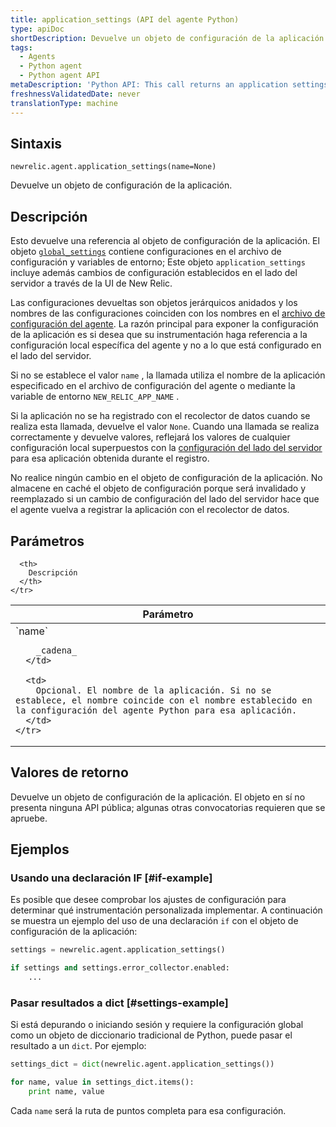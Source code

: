 ```yaml
---
title: application_settings (API del agente Python)
type: apiDoc
shortDescription: Devuelve un objeto de configuración de la aplicación.
tags:
  - Agents
  - Python agent
  - Python agent API
metaDescription: 'Python API: This call returns an application settings object.'
freshnessValidatedDate: never
translationType: machine
---
```


## Sintaxis

```
newrelic.agent.application_settings(name=None)
```

Devuelve un objeto de configuración de la aplicación.

## Descripción

Esto devuelve una referencia al objeto de configuración de la aplicación. El objeto [`global_settings`](/docs/agents/python-agent/python-agent-api/global_settings) contiene configuraciones en el archivo de configuración y variables de entorno; Este objeto `application_settings` incluye además cambios de configuración establecidos en el lado del servidor a través de la UI de New Relic.

Las configuraciones devueltas son objetos jerárquicos anidados y los nombres de las configuraciones coinciden con los nombres en el [archivo de configuración del agente](/docs/agents/python-agent/installation-and-configuration/python-agent-configuration). La razón principal para exponer la configuración de la aplicación es si desea que su instrumentación haga referencia a la configuración local específica del agente y no a lo que está configurado en el lado del servidor.

Si no se establece el valor `name` , la llamada utiliza el nombre de la aplicación especificado en el archivo de configuración del agente o mediante la variable de entorno `NEW_RELIC_APP_NAME` .

Si la aplicación no se ha registrado con el recolector de datos cuando se realiza esta llamada, devuelve el valor `None`. Cuando una llamada se realiza correctamente y devuelve valores, reflejará los valores de cualquier configuración local superpuestos con la [configuración del lado del servidor](/docs/agents/manage-apm-agents/configuration/configure-agent#ssc) para esa aplicación obtenida durante el registro.

<Callout variant="important">
  No realice ningún cambio en el objeto de configuración de la aplicación. No almacene en caché el objeto de configuración porque será invalidado y reemplazado si un cambio de configuración del lado del servidor hace que el agente vuelva a registrar la aplicación con el recolector de datos.
</Callout>

## Parámetros

<table>
  <thead>
    <tr>
      <th width="25%">
        Parámetro
      </th>

      <th>
        Descripción
      </th>
    </tr>
  </thead>

  <tbody>
    <tr>
      <td>
        `name`

        _cadena_
      </td>

      <td>
        Opcional. El nombre de la aplicación. Si no se establece, el nombre coincide con el nombre establecido en la configuración del agente Python para esa aplicación.
      </td>
    </tr>
  </tbody>
</table>

## Valores de retorno

Devuelve un objeto de configuración de la aplicación. El objeto en sí no presenta ninguna API pública; algunas otras convocatorias requieren que se apruebe.

## Ejemplos

### Usando una declaración IF [#if-example]

Es posible que desee comprobar los ajustes de configuración para determinar qué instrumentación personalizada implementar. A continuación se muestra un ejemplo del uso de una declaración `if` con el objeto de configuración de la aplicación:

```py
settings = newrelic.agent.application_settings()

if settings and settings.error_collector.enabled:
    ...
```

### Pasar resultados a dict [#settings-example]

Si está depurando o iniciando sesión y requiere la configuración global como un objeto de diccionario tradicional de Python, puede pasar el resultado a un `dict`. Por ejemplo:

```py
settings_dict = dict(newrelic.agent.application_settings())

for name, value in settings_dict.items():
    print name, value
```

Cada `name` será la ruta de puntos completa para esa configuración.
